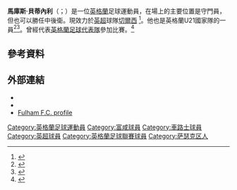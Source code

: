 {{noteTA
|G1=Football
|G2=EPL
|T=zh-hans:马库斯·贝蒂内利;zh-hk:馬古斯·比堤歷尼;zh-tw:馬庫斯·貝蒂內利
|1=zh-hans:贝蒂内利;zh-hk:比堤歷尼;zh-tw:貝蒂內利;
}}
{{Infobox football biography
| name = 馬庫斯·貝蒂內利<br>Marcus Bettinelli
| image = Marcus Bettinelli 12-04-2014 1.jpg
| image_size = 
| caption = 
| fullname = Marcus Bettinelli<ref>{{cite web |url=https://www.premierleague.com/news/844127 |title=2018/19 Premier League squads confirmed |publisher=Premier League |date=3 September 2018 |accessdate=7 September 2018}}</ref>
| birth_date = {{birth date and age|1992|5|24|df=y}}<ref>{{cite web |url=https://www.espn.co.uk/football/player/_/id/177545/marcus-bettinelli |title=Marcus Bettinelli: Overview |publisher=ESPN |accessdate=5 April 2020}}</ref>
| birth_place = [[英格蘭|英格蘭]][[倫敦|倫敦]][[坎伯韦尔|坎伯韦尔]]
| height = {{convert|1.94|m|order=flip}}<ref>{{cite web |url=https://www.premierleague.com/players/4511/Marcus-Bettinelli/overview |title=Marcus Bettinelli: Overview |publisher=Premier League |accessdate=5 April 2020}}</ref>
| position = 龍門<ref>{{cite web |url=http://www.fulhamfc.com/player-profiles/marcus-bettinelli |title=Marcus Bettinelli |publisher=Fulham F.C. |accessdate=5 April 2020}}</ref>
| currentclub = [[切尔西足球俱乐部|切爾西]]
| clubnumber = 13
| youthyears1 = {{0|0000}}–2010
| youthclubs1 = [[富勒姆足球俱樂部|富咸]]
| years1 = 2010–2021
| clubs1 = [[富勒姆足球俱樂部|富咸]]
| caps1 = 103
| goals1 = 0
| years2 = 2012–2013
| clubs2 = → [[达特福德足球俱乐部|達特福特]] (外借)
| caps2 = 35
| goals2 = 0
| years3 = 2013
| clubs3 = → [[艾宁顿斯坦利足球俱乐部|阿克寧頓]] (外借)
| caps3 = 17
| goals3 = 0
| years4 = 2014
| clubs4 = → [[艾宁顿斯坦利足球俱乐部|阿克寧頓]] (外借)
| caps4 = 22
| goals4 = 0
| years5 = 2020–2021
| clubs5 = → [[米德尔斯堡足球俱乐部|米杜士堡]] (外借)
| caps5 = 41
| goals5 = 0
| years6 = 2021–
| clubs6 = [[切尔西足球俱乐部|切爾西]]
| caps6 = 0
| goals6 = 0
| nationalyears1 = 2015
| nationalteam1 = [[英格蘭21歲以下足球代表隊|英格蘭U21]]
| nationalcaps1 = 1
| nationalgoals1 = 0
| club-update = 2021年7月28日
| nationalteam-update = 2015年3月27日
}}

'''馬庫斯·貝蒂內利'''（{{lang-en|Marcus Bettinelli}}；{{bd|1992年|5月24日}}）是一位[[英格蘭|英格蘭]]足球運動員，在場上的主要位置是守門員，但也可以勝任中後衛。現效力於[[英超|英超]]球隊[[切尔西足球俱乐部|切爾西]] <ref>{{cite web|url=http://www.fulhamfc.com/news/2014/january/10/new-deal-for-marcus|title=New Deal For Marcus|publisher=Fulham FC|date=10 January 2014|accessdate=10 January 2014|deadurl=yes|archiveurl=https://web.archive.org/web/20140110125210/http://www.fulhamfc.com/news/2014/january/10/new-deal-for-marcus|archivedate=2014-01-10}}</ref>。他也是英格蘭U21國家隊的一員<ref>{{cite web|url=http://www.thefa.com/news/england/under-21/2014/nov/squad-named-for-portugal-france-061114|title=England Under-21s squad named for double header|work=thefa.com|date=6 November 2014|accessdate=28 March 2015}}</ref><ref>{{cite web|url=http://www.theguardian.com/football/2015/mar/27/czech-republic-england-under-21s-friendly-match-report|title=Tom Carroll scores winner for England Under-21s against Czech Republic|work=The Guardian|date=27 March 2015|accessdate=28 March 2015}}</ref>。曾經代表[[英格蘭足球代表隊|英格蘭足球代表隊]]參加比賽。<ref>{{cite news |url=https://www.bbc.co.uk/sport/football/45413352 |title=England call up Marcus Bettinelli as Adam Lallana withdraws |website=BBC Sport |accessdate=4 September 2018 |date=4 September 2018}}</ref>

==參考資料==
{{Reflist}}

== 外部連結 ==
{{Commons category|Marcus Bettinelli}}
*{{soccerbase|66524|馬庫斯·貝蒂內利}}
*{{soccerway|marcus-bettinelli/194646|馬庫斯·貝蒂內利}}
*[https://web.archive.org/web/20130831082345/http://www.fulhamfc.com/the-teams/u21s/player-profiles/marcus-bettinelli Fulham F.C. profile]

{{車路士球員名單}}

{{DEFAULTSORT:Bettinelli, Marcus}}
[[Category:英格蘭足球運動員|Category:英格蘭足球運動員]]
[[Category:富咸球員|Category:富咸球員]]
[[Category:車路士球員|Category:車路士球員]]
[[Category:英超球員|Category:英超球員]]
[[Category:英格蘭足球聯賽球員|Category:英格蘭足球聯賽球員]]
[[Category:萨瑟克区人|Category:萨瑟克区人]]